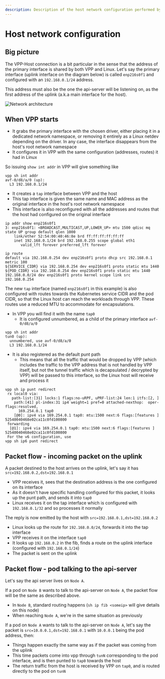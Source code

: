 ```yaml
---
description: Description of the host network configuration performed by VPP.
---
```


# Host network configuration

## Big picture

The VPP-Host connection is a bit particular in the sense that the address of the primary interface is shared by both VPP and Linux.
Let's say the primary interface (uplink interface on the diagram below) is called `enp216s0f1` and configured with an `192.168.0.1/24` address.

This address must also be the one the api-server will be listening on, as the first address of the uplink (a.k.a main interface for the host).

![Network architecture](/img/calico/3.25/vpp-host-net.svg)

## When VPP starts

- It grabs the primary interface with the chosen driver, either placing it in a dedicated network namespace, or removing it entirely as a Linux netdev depending on the driver. In any case, the interface disappears from the host's root network namespace
- It configures it in VPP with the same configuration (addresses, routes) it had in Linux

So issuing `show int addr` in VPP will give something like

```
vpp sh int addr
avf-0/d8/a/0 (up):
  L3 192.168.0.1/24
```

- It creates a `tap` interface between VPP and the host
- This tap interface is given the same name and MAC address as the original interface in the host's root network namespace
- This interface is also reconfigured with all the addresses and routes that the host had configured on the original interface

```batch
ip addr show enp216s0f1
3: enp216s0f1: <BROADCAST,MULTICAST,UP,LOWER_UP> mtu 1500 qdisc mq state UP group default qlen 1000
    link/ether 52:54:00:40:46:8e brd ff:ff:ff:ff:ff:ff
    inet 192.168.0.1/24 brd 192.168.0.255 scope global eth1
       valid_lft forever preferred_lft forever

ip route
default via 192.168.0.254 dev enp216s0f1 proto dhcp src 192.168.0.1 metric 100
${SERVICE_CIDR} via 192.168.0.254 dev enp216s0f1 proto static mtu 1440
${POD_CIDR} via 192.168.0.254 dev enp216s0f1 proto static mtu 1440
192.168.0.0/24 dev enp216s0f1 proto kernel scope link src 192.168.0.254
```

The new `tap` interface (named `enp216s0f1` in this example) is also configured with routes towards the Kubernetes service CIDR and the pod CIDR, so that the Linux host can reach the workloads through VPP. These routes use a reduced MTU to accommodate for encapsulations.

- In VPP you will find it with the name `tap0`
  - It is configured unnumbered, as a child of the primary interface `avf-0/d8/a/0`

```
vpp sh int addr
tun0 (up):
  unnumbered, use avf-0/d8/a/0
  L3 192.168.0.1/24
```

- It is also registered as the default punt path
  - This means that all the traffic that would be dropped by VPP (which includes the traffic to the VPP address that is not handled by VPP itself, but not the tunnel traffic which is decapsulated / decrypted by VPP) will be passed to this interface, so the Linux host will receive and process it

```
vpp sh ip punt redirect
 rx local0 via:
   path-list:[31] locks:1 flags:no-uRPF, uPRF-list:24 len:1 itfs:[2, ]
    path:[41] pl-index:31 ip4 weight=1 pref=0 attached-nexthop:  oper-flags:resolved,
      169.254.0.1 tap0
    [@0]: ipv4 via 169.254.0.1 tap0: mtu:1500 next:6 flags:[features ] 52540040468e02ca11c0fd100800
 forwarding
  [@1]: ipv4 via 169.254.0.1 tap0: mtu:1500 next:6 flags:[features ] 52540040468e02ca11c0fd100800
 For the v6 configuration, use
vpp sh ip6 punt redirect
```

## Packet flow - incoming packet on the uplink

A packet destined to the host arrives on the uplink, let's say it has `src=192.168.0.2,dst=192.168.0.1`

- VPP receives it, sees that the destination address is the one configured on its interface
- As it doesn't have specific handling configured for this packet, it looks up the punt path, and sends it into `tap0`
- Linux receives it on the tap interface which is configured with `192.168.0.1/32` and so processes it normally

The reply is now emitted by the host with `src=192.168.0.1,dst=192.168.0.2`

- Linux looks up the route for `192.168.0.0/24`, forwards it into the tap interface
- VPP receives it on the interface `tap0`
- It looks up `192.168.0.2` in the fib, finds a route on the uplink interface (configured with `192.168.0.1/24`)
- The packet is sent on the uplink

## Packet flow - pod talking to the api-server

Let's say the api server lives on `Node A`.

If a pod on `Node B` wants to talk to the api-server on `Node A`, the packet flow will be the same as described above.

- In `Node B`, standard routing happens (`sh ip fib <someip>` will give details on this node)
- When reaching `Node A`, we're in the same situation as previously

If a pod on `Node A` wants to talk to the api-server on `Node A`, let's say the packet is `src=10.0.0.1,dst=192.168.0.1` with `10.0.0.1` being the pod address, then:

- Things happen exactly the same way as if the packet was coming from the uplink
- This time packets come into vpp through `tunN` corresponding to the pod interface, and is then punted to `tap0` towards the host
- The return traffic from the host is received by VPP on `tap0`, and is routed directly to the pod on `tunN`
